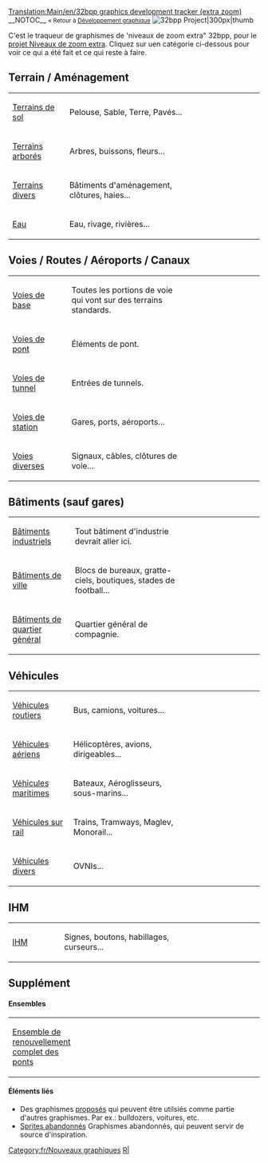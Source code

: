 [[Translation:Main/en/32bpp graphics development tracker (extra zoom)]]
{{en/-}}
__NOTOC__
<small>« Retour à [[Main/fr/Développement des graphismes|Développement graphique]]</small>  [[File:en/OpenTTD 32bpp.png|32bpp Project|300px|thumb]]


C'est le traqueur de graphismes de 'niveaux de zoom extra" 32bpp, pour le [[Main/fr/Niveaux de zoom extra 32bpp|projet Niveaux de zoom extra]].
Cliquez sur uen catégorie ci-dessous pour voir ce qui a été fait et ce qui reste à faire.

  



==Terrain / Aménagement==
{| style="background:#FFFFFF; text-align:left"
|width="150"|[[Main/fr/Terrains de sol (Nouveaux graphismes)|Terrains de sol]] 
|width="380"|Pelouse, Sable, Terre, Pavés...
|width="300"|{{fr/Barre de progression du traqueur 32bpp|terrains de sol|style=font-size:75%;}}
|-
|[[Main/fr/Terrains arborés (nouveaux graphismes)|Terrains arborés]]
|Arbres, buissons, fleurs...
|{{fr/Barre de progression du traqueur 32bpp|Terrains arborés|style=font-size:75%;}}
|-
|[[Main/fr/Terrains divers (nouveaux graphismes)|Terrains divers]]
|Bâtiments d'aménagement, clôtures, haies...
|{{fr/Barre de progression du traqueur 32bpp|terrains divers|style=font-size:75%;}}
|-
|[[Main/fr/Eau (nouveaux graphismes)|Eau]]
|Eau, rivage, rivières...
|{{fr/Barre de progression du traqueur 32bpp|eau|style=font-size:75%;}}
|}

==Voies / Routes / Aéroports / Canaux==
{| style="background:#FFFFFF; text-align:left"
|width="150"|[[Main/fr/Voies de base (nouveaux graphismes)|Voies de base]] 
|width="380"|Toutes les portions de voie qui vont sur des terrains standards.
|width="300"|{{fr/Barre de progression du traqueur 32bpp|voies de base|style=font-size:75%;}}
|-
|[[Main/fr/Traces des ponts (nouveaux graphismes)|Voies de pont]]
|Éléments de pont.
|{{fr/Barre de progression du traqueur 32bpp|voies de pont|style=font-size:75%;}}
|-
|[[Main/fr/Voies de tunnel (nouveaux graphismes)|Voies de tunnel]]
|Entrées de tunnels.
|{{fr/Barre de progression du traqueur 32bpp|voies de tunnel|style=font-size:75%;}}
|-
|[[Main/fr/Traces des stations (nouveaux graphismes)|Voies de station]]
|Gares, ports, aéroports...
|{{fr/Barre de progression du traqueur 32bpp|voies de station|style=font-size:75%;}}
|-
|[[Main/fr/Voies diverses (nouveaux graphismes)|Voies diverses]]
|Signaux, câbles, clôtures de voie...
|{{fr/Barre de progression du traqueur 32bpp|voies diverses|style=font-size:75%;}}
|}

==Bâtiments (sauf gares)==
{| style="background:#FFFFFF; text-align:left"
|width="150"|[[Main/fr/Bâtiments industriels (nouveaux graphismes)|Bâtiments industriels]]
|width="380"|Tout bâtiment d'industrie devrait aller ici.
|width="300"|{{fr/Barre de progression du traqueur 32bpp|industriels|style=font-size:75%;}}
|-
|[[Main/fr/Bâtiments de ville (nouveaux graphismes)|Bâtiments de ville]]
|Blocs de bureaux, gratte-ciels, boutiques, stades de football...
|{{fr/Barre de progression du traqueur 32bpp|bâtiments de ville|style=font-size:75%;}}
|-
|[[Main/fr/Bâtiments de quartier général (nouveaux graphismes)|Bâtiments de quartier général]]
|Quartier général de compagnie.
|{{fr/Barre de progression du traqueur 32bpp|quartier général|style=font-size:75%;}}
|}

==Véhicules==
{| style="background:#FFFFFF; text-align:left"
|width="150"|[[Main/fr/Véhicules routiers (nouveaux graphismes)|Véhicules routiers]]
|width="380"|Bus, camions, voitures...
|width="300"|{{fr/Barre de progression du traqueur 32bpp|véhicules routiers|style=font-size:75%;}}
|-
|[[Main/fr/Véhicules aériens (nouveaux graphismes)|Véhicules aériens]]
|Hélicoptères, avions, dirigeables...
|{{fr/Barre de progression du traqueur 32bpp|véhicules aériens|style=font-size:75%;}}
|-
|[[Main/fr/Véhicules maritimes (nouveaux graphismes)|Véhicules maritimes]]
|Bateaux, Aéroglisseurs, sous-marins...
|{{fr/Barre de progression du traqueur 32bpp|véhicules maritimes|style=font-size:75%;}}
|-
|[[Main/fr/Véhicules sur rail (nouveaux graphismes)|Véhicules sur rail]]
|Trains, Tramways, Maglev, Monorail...
|{{fr/Barre de progression du traqueur 32bpp|véhicules sur rail|style=font-size:75%;}}
|-
|[[Main/fr/Véhicules divers (nouveaux graphismes)|Véhicules divers]]
|OVNIs...
|{{fr/Barre de progression du traqueur 32bpp|véhicules divers|style=font-size:75%;}}
|}

==IHM==
{| style="background:#FFFFFF; text-align:left"
|width="150"|[[Main/fr/IHM (nouveaux graphismes)|IHM]]
|width="380"|Signes, boutons, habillages, curseurs... <!-- pas de visages? -->
|width="300"|{{fr/Barre de progression du traqueur 32bpp|ihm|style=font-size:75%;}}
|}

==Supplément==
==== Ensembles ====
{| style="background:#FFFFFF; text-align:left"
|width="150"|[[Main/fr/Graphismes 32bpp pour l'ensemble de renouvellement total des ponts|Ensemble de renouvellement complet des ponts]]
|width="380"|
|width="300"|{{fr/Barre de progression du traqueur 32bpp|ensemble de renouvellement total des ponts|style=font-size:75%;}}
|}

====Éléments liés====
* Des graphismes [[Main/fr/Propositions (nouveaux graphismes)|proposés]] qui peuvent être utilsiés comme partie d'autres graphismes. Par ex.: bulldozers, voitures, etc.
* [[Main/fr/Bâtiments 32bpp abandonnés|Sprites abandonnés]] Graphismes abandonnés, qui peuvent servir de source d'inspiration.


{{fr/Navbox Développement graphique}}

[[Category:fr/Nouveaux graphiques]][[Category:fr/Ressources du développeur de graphismes|R|]]